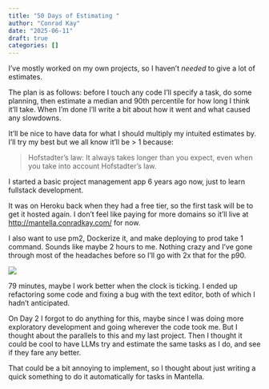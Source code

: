 ```yaml
---
title: "50 Days of Estimating "
author: "Conrad Kay"
date: "2025-06-11"
draft: true
categories: []
---
```


I've mostly worked on my own projects, so I haven't *needed* to give a lot of estimates. 

The plan is as follows: before I touch any code I'll specify a task, do some planning, then estimate a median and 90th percentile for how long I think it'll take. When I'm done I'll write a bit about how it went and what caused any slowdowns.

It'll be nice to have data for what I should multiply my intuited estimates by. I'll try my best but we all know it'll be > 1 because:

> Hofstadter's law: It always takes longer than you expect, even when you take into account Hofstadter's law.

I started a basic project management app 6 years ago now, just to learn fullstack development.

It was on Heroku back when they had a free tier, so the first task will be to get it hosted again. I don't feel like paying for more domains so it'll live at <http://mantella.conradkay.com/> for now. 

I also want to use pm2, Dockerize it, and make deploying to prod take 1 command. Sounds like maybe 2 hours to me. Nothing crazy and I've gone through most of the headaches before so I'll go with 2x that for the p90.

![](assets/task-1-time.jpg)

79 minutes, maybe I work better when the clock is ticking. I ended up refactoring some code and fixing a bug with the text editor, both of which I hadn't anticipated.

On Day 2 I forgot to do anything for this, maybe since I was doing more exploratory development and going wherever the code took me. But I thought about the parallels to this and my last project. Then I thought it could be cool to have LLMs try and estimate the same tasks as I do, and see if they fare any better. 

That could be a bit annoying to implement, so I thought about just writing a quick something to do it automatically for tasks in Mantella.